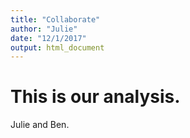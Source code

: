 ```yaml
---
title: "Collaborate"
author: "Julie"
date: "12/1/2017"
output: html_document
---
```


# This is our analysis. 

Julie and Ben. 